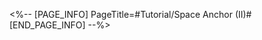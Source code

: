 <%-- [PAGE_INFO]
PageTitle=#Tutorial/Space Anchor (II)#
[END_PAGE_INFO] --%>
{{Tutorial
|sort      = 200801
|title     = Space Anchor (II)
|subtitle  = 
|type      = Adventure
|about     = 
|image1    = Tutorial Space Anchor (II) 1.png{{subst:void|<!--$UPLOAD:<<SpriteOutput/TutorialPic/TutorialPage_200801.png>-<Tutorial Space Anchor (II) 1.png>>}}
|text1     = {{Color|h|nobold=1|Space Anchors}} allows you to teleport to different areas.
}}